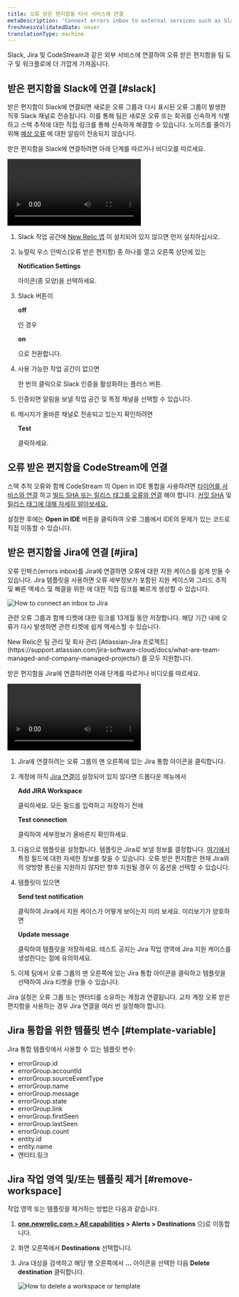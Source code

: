 ```yaml
---
title: 오류 받은 편지함을 타사 서비스에 연결
metaDescription: 'Connext errors inbox to external services such as Slack, Jira, and CodeStream'
freshnessValidatedDate: never
translationType: machine
---
```




Slack, Jira 및 CodeStream과 같은 외부 서비스에 연결하여 오류 받은 편지함을 팀 도구 및 워크플로에 더 가깝게 가져옵니다.

## 받은 편지함을 Slack에 연결 [#slack]

받은 편지함이 Slack에 연결되면 새로운 오류 그룹과 다시 표시된 오류 그룹이 발생한 직후 Slack 채널로 전송됩니다. 이를 통해 팀은 새로운 오류 또는 회귀를 신속하게 식별하고 스택 추적에 대한 직접 링크를 통해 신속하게 해결할 수 있습니다. 노이즈를 줄이기 위해 [예상 오류](/docs/errors-inbox/errors-inbox/#expected) 에 대한 알림이 전송되지 않습니다.

받은 편지함을 Slack에 연결하려면 아래 단계를 따르거나 비디오를 따르세요.

<Video
  id="HEbX0dgeGGw"
  type="youtube"
/>

1. Slack 작업 공간에 [New Relic 앱](https://newrelic.slack.com/apps/AP92KQJS3-new-relic?tab=more_info) 이 설치되어 있지 않으면 먼저 설치하십시오.

2. 뉴럴릭 우스 인박스(오류 받은 편지함) 중 하나를 열고 오른쪽 상단에 있는

   <DoNotTranslate>**Notification Settings**</DoNotTranslate>

   아이콘(종 모양)을 선택하세요.

3. Slack 버튼이

   <DoNotTranslate>**off**</DoNotTranslate>

   인 경우

   <DoNotTranslate>**on**</DoNotTranslate>

   으로 전환합니다.

4. 사용 가능한 작업 공간이 없으면

   <Icon name="fe-plus"/>

   한 번의 클릭으로 Slack 인증을 활성화하는 플러스 버튼.

5. 인증되면 알림을 보낼 작업 공간 및 특정 채널을 선택할 수 있습니다.

6. 메시지가 올바른 채널로 전송되고 있는지 확인하려면

   <DoNotTranslate>**Test**</DoNotTranslate>

   클릭하세요.

## 오류 받은 편지함을 CodeStream에 연결

<InlinePopover type="apm"/>스택 추적 오류와 함께 CodeStream 의 Open in IDE 통합을 사용하려면 [타이어를 서비스와 연결](/docs/codestream/how-use-codestream/performance-monitoring#repo-association) 하고 [빌드 SHA 또는 릴리스 태그를 오류와 연결](/docs/codestream/how-use-codestream/performance-monitoring#buildsha) 해야 합니다. [커밋 SHA](https://git-scm.com/book/en/v2/Git-Tools-Revision-Selection) 및 [릴리스 태그에 대해 자세히 알아보세요.](https://git-scm.com/book/en/v2/Git-Basics-Tagging)

설정한 후에는 <DoNotTranslate>**Open in IDE**</DoNotTranslate> 버튼을 클릭하여 오류 그룹에서 IDE의 문제가 있는 코드로 직접 이동할 수 있습니다.

## 받은 편지함을 Jira에 연결 [#jira]

오류 인박스(errors inbox)를 Jira에 연결하면 오류에 대한 지원 케이스를 쉽게 만들 수 있습니다. Jira 템플릿을 사용하면 오류 세부정보가 포함된 지원 케이스와 그리드 추적 및 빠른 액세스 및 해결을 위한 <InlinePopover type="apm"/>에 대한 직접 링크를 빠르게 생성할 수 있습니다.

<img
  title="How connect an inbox to Jira"
  alt="How to connect an inbox to Jira"
  src={errorsinboxJiraButtonOption}
/>

관련 오류 그룹과 함께 티켓에 대한 링크를 13개월 동안 저장합니다. 해당 기간 내에 오류가 다시 발생하면 관련 티켓에 쉽게 액세스할 수 있습니다.

<Callout variant="important">
  New Relic은 팀 관리 및 회사 관리 [Atlassian-Jira 프로젝트](https://support.atlassian.com/jira-software-cloud/docs/what-are-team-managed-and-company-managed-projects/) 를 모두 지원합니다.
</Callout>

받은 편지함을 Jira에 연결하려면 아래 단계를 따르거나 비디오를 따르세요.

<Video
  id="v2frs2Pyjfw"
  type="youtube"
/>

1. Jira에 연결하려는 오류 그룹의 맨 오른쪽에 있는 Jira 통합 아이콘을 클릭합니다.

2. 계정에 아직 [Jira 연결이](/docs/alerts-applied-intelligence/notifications/notification-integrations/#set-up-jira) 설정되어 있지 않다면 드롭다운 메뉴에서

   <DoNotTranslate>**Add JIRA Workspace**</DoNotTranslate>

   클릭하세요. 모든 필드를 입력하고 저장하기 전에

   <DoNotTranslate>**Test connection**</DoNotTranslate>

   클릭하여 세부정보가 올바른지 확인하세요.

3. 다음으로 템플릿을 설정합니다. 템플릿은 Jira로 보낼 정보를 결정합니다. [여기에서](/docs/alerts-applied-intelligence/notifications/notification-integrations/#configure-jira-message-template) 특정 필드에 대한 자세한 정보를 찾을 수 있습니다. 오류 받은 편지함은 현재 Jira와의 양방향 통신을 지원하지 않지만 향후 지원될 경우 이 옵션을 선택할 수 있습니다.

4. 템플릿이 있으면

   <DoNotTranslate>**Send test notification**</DoNotTranslate>

   클릭하여 Jira에서 지원 케이스가 어떻게 보이는지 미리 보세요. 미리보기가 양호하면

   <DoNotTranslate>**Update message**</DoNotTranslate>

   클릭하여 템플릿을 저장하세요. 테스트 공지는 Jira 작업 영역에 Jira 지원 케이스를 생성한다는 점에 유의하세요.

5. 이제 팀에서 오류 그룹의 맨 오른쪽에 있는 Jira 통합 아이콘을 클릭하고 템플릿을 선택하여 Jira 티켓을 만들 수 있습니다.

Jira 설정은 오류 그룹 또는 엔터티를 소유하는 계정과 연결됩니다. 교차 계정 오류 받은 편지함을 사용하는 경우 Jira 연결을 여러 번 설정해야 합니다.

## Jira 통합을 위한 템플릿 변수 [#template-variable]

Jira 통합 템플릿에서 사용할 수 있는 템플릿 변수:

* errorGroup.id
* errorGroup.accountId
* errorGroup.sourceEventType
* errorGroup.name
* errorGroup.message
* errorGroup.state
* errorGroup.link
* errorGroup.firstSeen
* errorGroup.lastSeen
* errorGroup.count
* entity.id
* entity.name
* 엔티티.링크

## Jira 작업 영역 및/또는 템플릿 제거 [#remove-workspace]

작업 영역 또는 템플릿을 제거하는 방법은 다음과 같습니다.

1. <DoNotTranslate>**[one.newrelic.com > All capabilities](https://one.newrelic.com/all-capabilities) > Alerts > Destinations**</DoNotTranslate> 으)로 이동합니다.

2. 화면 오른쪽에서 <DoNotTranslate>**Destinations**</DoNotTranslate> 선택합니다.

3. Jira 대상을 검색하고 해당 행 오른쪽에서 <DoNotTranslate>**...**</DoNotTranslate> 아이콘을 선택한 다음 <DoNotTranslate>**Delete destination**</DoNotTranslate> 클릭합니다.

   <img
     title="How to delete a workspace or template"
     alt="How to delete a workspace or template"
     src={errorsinboxDeleteSource}
   />